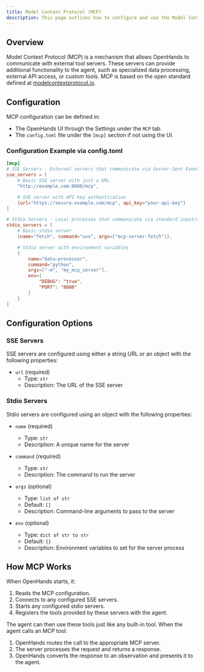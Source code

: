 ```yaml
---
title: Model Context Protocol (MCP)
description: This page outlines how to configure and use the Model Context Protocol (MCP) in OpenHands, allowing you to extend the agent's capabilities with custom tools.
---
```


## Overview

Model Context Protocol (MCP) is a mechanism that allows OpenHands to communicate with external tool servers. These
servers can provide additional functionality to the agent, such as specialized data processing, external API access,
or custom tools. MCP is based on the open standard defined at [modelcontextprotocol.io](https://modelcontextprotocol.io).

## Configuration

MCP configuration can be defined in:
* The OpenHands UI through the Settings under the `MCP` tab.
* The `config.toml` file under the `[mcp]` section if not using the UI.

### Configuration Example via config.toml

```toml
[mcp]
# SSE Servers - External servers that communicate via Server-Sent Events
sse_servers = [
    # Basic SSE server with just a URL
    "http://example.com:8080/mcp",

    # SSE server with API key authentication
    {url="https://secure-example.com/mcp", api_key="your-api-key"}
]

# Stdio Servers - Local processes that communicate via standard input/output
stdio_servers = [
    # Basic stdio server
    {name="fetch", command="uvx", args=["mcp-server-fetch"]},

    # Stdio server with environment variables
    {
        name="data-processor",
        command="python",
        args=["-m", "my_mcp_server"],
        env={
            "DEBUG": "true",
            "PORT": "8080"
        }
    }
]
```

## Configuration Options

### SSE Servers

SSE servers are configured using either a string URL or an object with the following properties:

- `url` (required)
  - Type: `str`
  - Description: The URL of the SSE server

### Stdio Servers

Stdio servers are configured using an object with the following properties:

- `name` (required)
  - Type: `str`
  - Description: A unique name for the server

- `command` (required)
  - Type: `str`
  - Description: The command to run the server

- `args` (optional)
  - Type: `list of str`
  - Default: `[]`
  - Description: Command-line arguments to pass to the server

- `env` (optional)
  - Type: `dict of str to str`
  - Default: `{}`
  - Description: Environment variables to set for the server process

## How MCP Works

When OpenHands starts, it:

1. Reads the MCP configuration.
2. Connects to any configured SSE servers.
3. Starts any configured stdio servers.
4. Registers the tools provided by these servers with the agent.

The agent can then use these tools just like any built-in tool. When the agent calls an MCP tool:

1. OpenHands routes the call to the appropriate MCP server.
2. The server processes the request and returns a response.
3. OpenHands converts the response to an observation and presents it to the agent.
